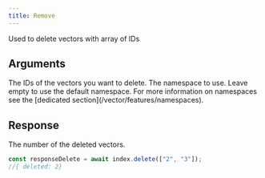 ```yaml
---
title: Remove
---
```


Used to delete vectors with array of IDs

## Arguments

<ResponseField name="IDs" type="string[] | number[]" required>
  The IDs of the vectors you want to delete.
</ResponseField>

<ResponseField name="options" type="Object">
  <Expandable>
    <ResponseField name="namespace" type="string">
      The namespace to use. Leave empty to use the default namespace. For more
      information on namespaces see the [dedicated
      section](/vector/features/namespaces).
    </ResponseField>
  </Expandable>
</ResponseField>

## Response

<ResponseField name="delete" type="number" required>
  The number of the deleted vectors.
</ResponseField>

<RequestExample>

```typescript Basic
const responseDelete = await index.delete(["2", "3"]);
//{ deleted: 2}
```

</RequestExample>
